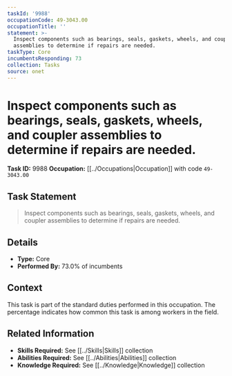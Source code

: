 ```yaml
---
taskId: '9988'
occupationCode: 49-3043.00
occupationTitle: ''
statement: >-
  Inspect components such as bearings, seals, gaskets, wheels, and coupler
  assemblies to determine if repairs are needed.
taskType: Core
incumbentsResponding: 73
collection: Tasks
source: onet
---
```

# Inspect components such as bearings, seals, gaskets, wheels, and coupler assemblies to determine if repairs are needed.

**Task ID:** 9988
**Occupation:** [[../Occupations|Occupation]] with code `49-3043.00`

## Task Statement

> Inspect components such as bearings, seals, gaskets, wheels, and coupler assemblies to determine if repairs are needed.

## Details

- **Type:** Core
- **Performed By:** 73.0% of incumbents

## Context

This task is part of the standard duties performed in this occupation. The percentage indicates how common this task is among workers in the field.

## Related Information

- **Skills Required:** See [[../Skills|Skills]] collection
- **Abilities Required:** See [[../Abilities|Abilities]] collection
- **Knowledge Required:** See [[../Knowledge|Knowledge]] collection
